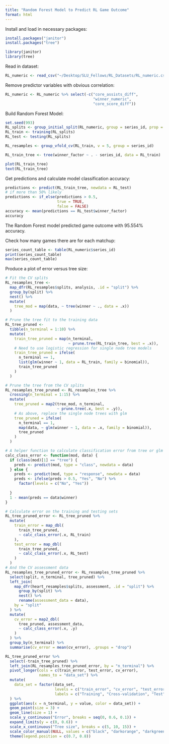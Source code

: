 ```yaml
---
title: "Random Forest Model to Predict RL Game Outcome"
format: html
---
```


Install and load in necessary packages:
```r
install.packages("janitor")
install.packages("tree")
```

```r
library(janitor)
library(tree)
```

Read in dataset:
```r
RL_numeric <- read_csv("~/Desktop/SLU_Fellows/RL_Datasets/RL_numeric.csv")
```


Remove predictor variables with obvious correlation:
```r
RL_numeric <- RL_numeric %>% select(-c("core_assists_diff",
                                       "winner_numeric",
                                       "core_score_diff"))
```


Build Random Forest Model:
```r
set.seed(993)
RL_splits <- group_initial_split(RL_numeric, group = series_id, prop = 0.5)
RL_train <- training(RL_splits)
RL_test <- testing(RL_splits)

RL_resamples <- group_vfold_cv(RL_train, v = 5, group = series_id)

RL_train_tree <- tree(winner_factor ~ . - series_id, data = RL_train)

plot(RL_train_tree)
text(RL_train_tree)
```

Get predictions and calculate model classification accuracy:
```r
predictions <- predict(RL_train_tree, newdata = RL_test)
# if more than 50% likely 
predictions <- if_else(predictions > 0.5, 
                       true = TRUE, 
                       false = FALSE)
accuracy <- mean(predictions == RL_test$winner_factor)
accuracy
```

The Random Forest model predicted game outcome with 95.554% accuracy.



Check how many games there are for each matchup:
```r
series_count_table <- table(RL_numeric$series_id)
print(series_count_table)
max(series_count_table)
```









Produce a plot of error versus tree size:
```r
# Fit the CV splits
RL_resamples_tree <-
  map_dfr(RL_resamples$splits, analysis, .id = "split") %>%
  group_by(split) %>%
  nest() %>%
  mutate(
    tree_mod = map(data, ~ tree(winner ~ ., data = .x))
  )

# Prune the tree fit to the training data
RL_tree_pruned <- 
  tibble(n_terminal = 1:10) %>%
  mutate(
    train_tree_pruned = map(n_terminal,
                            ~ prune.tree(RL_train_tree, best = .x)),
    # Need to use logistic regression for single node tree models
    train_tree_pruned = ifelse(
      n_terminal == 1,
      list(glm(winner ~ 1, data = RL_train, family = binomial)),
      train_tree_pruned
    )
  )

# Prune the tree from the CV splits
RL_resamples_tree_pruned <- RL_resamples_tree %>%
  crossing(n_terminal = 1:15) %>%
  mutate(
    tree_pruned = map2(tree_mod, n_terminal,
                       ~ prune.tree(.x, best = .y)),
    # As above, replace the single node trees with glm
    tree_pruned = ifelse(
      n_terminal == 1,
      map(data, ~ glm(winner ~ 1, data = .x, family = binomial)),
      tree_pruned
    )
  )

# A helper function to calculate classification error from tree or glm models
calc_class_error <- function(mod, data) {
  if (class(mod)[1] == "tree") {
    preds <- predict(mod, type = "class", newdata = data)
  } else {
    preds <- predict(mod, type = "response", newdata = data)
    preds <- ifelse(preds > 0.5, "Yes", "No") %>%
      factor(levels = c("No", "Yes"))
    
  }
  1 - mean(preds == data$winner)
}

# Calculate error on the training and testing sets
RL_tree_pruned_error <- RL_tree_pruned %>%
  mutate(
    train_error = map_dbl(
      train_tree_pruned,
      ~ calc_class_error(.x, RL_train)
    ),
    test_error = map_dbl(
      train_tree_pruned,
      ~ calc_class_error(.x, RL_test)
    )
  )
# And the CV assessment data
RL_resamples_tree_pruned_error <- RL_resamples_tree_pruned %>%
  select(split, n_terminal, tree_pruned) %>%
  left_join(
    map_dfr(heart_resamples$splits, assessment, .id = "split") %>%
      group_by(split) %>%
      nest() %>%
      rename(assessment_data = data),
    by = "split"
  ) %>%
  mutate(
    cv_error = map2_dbl(
      tree_pruned, assessment_data,
      ~ calc_class_error(.x, .y)
    )
  ) %>%
  group_by(n_terminal) %>%
  summarise(cv_error = mean(cv_error), .groups = "drop")

RL_tree_pruned_error %>%
  select(-train_tree_pruned) %>%
  left_join(RL_resamples_tree_pruned_error, by = "n_terminal") %>%
  pivot_longer(cols = c(train_error, test_error, cv_error),
               names_to = "data_set") %>%
  mutate(
    data_set = factor(data_set,
                      levels = c("train_error", "cv_error", "test_error"),
                      labels = c("Training", "Cross-validation", "Test"))
  ) %>%
  ggplot(aes(x = n_terminal, y = value, color = data_set)) +
  geom_point(size = 3) +
  geom_line(size = 1) +
  scale_y_continuous("Error", breaks = seq(0, 0.6, 0.1)) +
  expand_limits(y = c(0, 0.6)) +
  scale_x_continuous("Tree size", breaks = c(5, 10, 15)) +
  scale_color_manual(NULL, values = c("black", "darkorange", "darkgreen")) +
  theme(legend.position = c(0.7, 0.8))
```







